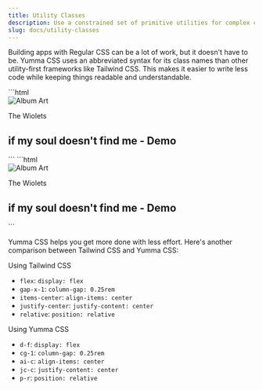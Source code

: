 ```yaml
---
title: Utility Classes
description: Use a constrained set of primitive utilities for complex components.
slug: docs/utility-classes
---
```



Building apps with Regular CSS can be a lot of work, but it doesn't have to be. Yumma CSS uses an abbreviated syntax for its class names than other utility-first frameworks like Tailwind CSS. 
This makes it easier to write less code while keeping things readable and understandable.

<Tabs>
    <TabItem label="Tailwind CSS">
        ```html
        <div class="bg-white max-w-sm mx-auto p-4 rounded-xl shadow-md space-y-4">
            <div class="flex items-center space-x-4">
                <img src="https://unsplash.com/photos/Juh_wPp2Zsg" alt="Album Art" class="bg-gray-100 rounded-lg size-20" />
                <div class="space-y-1">
                    <p class="text-blue-500 text-sm">The Wiolets</p>
                    <h2 class="text-gray-800 text-sm">if my soul doesn't find me - Demo</h2>
                </div>
            </div>
        </div>
        ```
    </TabItem>
    <TabItem label="Yumma CSS">
        ```html
        <div class="bg-white bs-md max-w-96 mx-auto p-4 rad-2 s-y-4">
            <div class="ai-c d-f s-x-4">
                <img src="https://unsplash.com/photos/Juh_wPp2Zsg" alt="Album Art" class="bg-gray dim-20 rad-2" />
                <div class="s-y-1">
                    <p class="fs-sm tc-blue">The Wiolets</p>
                    <h2 class="fs-sm tc-d-gray-4">if my soul doesn't find me - Demo</h2>
                </div>
            </div>
        </div>
        ```
    </TabItem>
</Tabs>

Yumma CSS helps you get more done with less effort. Here's another comparison between Tailwind CSS and Yumma CSS:

Using Tailwind CSS

- `flex`: `display: flex`
- `gap-x-1`: `column-gap: 0.25rem`
- `items-center`: `align-items: center`
- `justify-center`: `justify-content: center`
- `relative`: `position: relative`

Using Yumma CSS

- `d-f`: `display: flex`
- `cg-1`: `column-gap: 0.25rem`
- `ai-c`: `align-items: center`
- `jc-c`: `justify-content: center`
- `p-r`: `position: relative`

